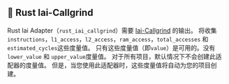 ## 🦀 Rust Iai-Callgrind

Rust Iai Adapter（`rust_iai_callgrind`）需要 [Iai-Callgrind](https://github.com/iai-callgrind/iai-callgrind) 的输出。
将收集`instructions`，`l1_access`，`l2_access`，`ram_access`，`total_accesses` 和 `estimated_cycles`这些度量值。
只有这些度量值（即`value`）是可用的。没有 `lower_value` 和 `upper_value`度量值。
对于所有项目，默认情况下不会创建此适配器的度量值。
但是，当您使用此适配器时，这些度量值将自动为您的项目创建。